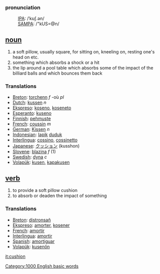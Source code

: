 ===pronunciation===
:[[International Phonetic Alphabet|IPA]]: /ˈkʊʃ.ən/
:[[SAMPA]]: /"kUS=@n/

== [[noun]] ==
# a soft pillow, usually square, for sitting on, kneeling on, resting one's head on etc.
# something which absorbs a shock or a hit
# the lip around a pool table which absorbs some of the impact of the billiard balls and which bounces them back 


=== Translations ===
*[[Breton]]: [[torchenn]] ''f'' -où ''pl''
*[[Dutch]]: [[kussen]] ''n''
*[[Ekspreso]]: [[koseno]], [[koseneto]]
*[[Esperanto]]: [[kuseno]]
*[[Finnish]]: [[pehmuste]]
*[[French]]: [[coussin]] ''m''
*[[German]]: [[Kissen]] ''n''
*[[Indonesian]]: [[lapik]] [[duduk]]
*[[Interlingua]]: [[cossino]], [[cossinetto]]
*[[Japanese]]: [[クッション]] (kusshon)
*[[Slovene]]: [[blazina]] ''f'' (1)
*[[Swedish]]: [[dyna]] ''c''
*[[Volapük]]: [[kusen]], [[kapakusen]]

== [[verb]] ==
# to provide a soft pillow cushion
# to absorb or deaden the impact of something

=== Translations ===
*[[Breton]]: [[distronsañ]]
*[[Ekspreso]]: [[amorter]], [[kosener]]
*[[French]]: [[amortir]]
*[[Interlingua]]: [[amortir]]
*[[Spanish]]: [[amortiguar]]
*[[Volapük]]: [[kusenön]]

[[it:cushion]]
[[Category:1000 English basic words]]